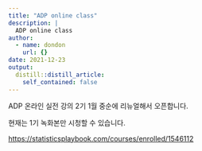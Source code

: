 ```yaml
---
title: "ADP online class"
description: |
  ADP online class 
author:
  - name: dondon
    url: {}
date: 2021-12-23
output:
  distill::distill_article:
    self_contained: false
---
```



ADP 온라인 실전 강의 2기 1월 중순에 리뉴얼해서 오픈합니다.

현재는 1기 녹화본만 시청할 수 있습니다. 


<https://statisticsplaybook.com/courses/enrolled/1546112>

